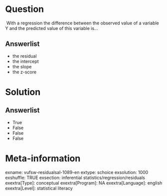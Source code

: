 Question
========
 With a regression the difference between the observed value of a
variable Y and the predicted value of this variable is...

Answerlist
----------
* the residual
* the intercept
* the slope
* the z-score

Solution
========





Answerlist
----------
* True
* False
* False
* False

Meta-information
================
exname: vufsw-residualsal-1089-en
extype: schoice
exsolution: 1000
exshuffle: TRUE
exsection: inferential statistics/regression/residuals
exextra[Type]: conceptual
exextra[Program]: NA
exextra[Language]: english
exextra[Level]: statistical literacy

